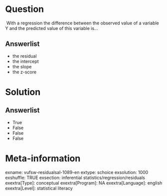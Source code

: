 Question
========
 With a regression the difference between the observed value of a
variable Y and the predicted value of this variable is...

Answerlist
----------
* the residual
* the intercept
* the slope
* the z-score

Solution
========





Answerlist
----------
* True
* False
* False
* False

Meta-information
================
exname: vufsw-residualsal-1089-en
extype: schoice
exsolution: 1000
exshuffle: TRUE
exsection: inferential statistics/regression/residuals
exextra[Type]: conceptual
exextra[Program]: NA
exextra[Language]: english
exextra[Level]: statistical literacy

